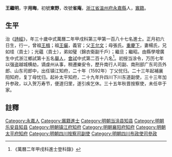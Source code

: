{{明清人物信息框
| 姓名 = 王繼明
| 原名 =
| 圖片名稱= 
| 圖片大小 =
| 圖片說明 = 
| 最高職務 =四川按察使
| 國家 = 大明 
| 爵位 =
| 籍貫 = [[浙江省|浙江省]][[溫州府|溫州府]][[永嘉縣|永嘉縣]]
| 族裔 = 
| 旗籍 = 
| 字號 = 字用晦，初號東野，改號省庵
| 諡號 =
| 出生日期 = 嘉靖乙巳正月初六日
| 出生地點 =
| 逝世日期 = 萬曆戊申四月初三日
| 逝世地點 =
| 墓葬 =
| 配偶 = 元配楊氏，继配劉氏、杜氏、陳氏
| 親屬 = 曾祖[[王楫|王楫]]，祖[[王儼|王儼]]，號一松；父[[王允文|王允文]]（1517年-1592年），號碧山，母張氏，赠淑人
| 出身 =
* 隆庆元年丁卯科舉人
* 萬曆二年甲戌科進士
| 經歷 =
| 著作 =  
*《省庵稿》
*《偶然稿》
*《知非稿》
}}
'''王繼明'''{{BD|1545年||1608年||}}，字'''用晦'''，初號'''東野'''，改號'''省庵'''，[[浙江省|浙江省]][[溫州府|溫州府]][[永嘉縣|永嘉縣]]人，[[竈籍|竈籍]]。

==生平==
治《[[詩經|詩經]]》，年三十歲中式萬曆二年甲戌科第三甲第一百八十七名進士。正月初六日生，行一，曾祖[[王楫|王楫]]；祖[[王儼|王儼]]，義官；父[[王允文|王允文]]；母張氏。[[重慶下|重慶下]]，妻楊氏，兄如珪（貢士）；光蘊（貢士），弟如璧（錦衣衛副千戶）；繼旦；繼昭。由縣學增廣生中式浙江鄉試第十五名[[舉人|舉人]]，[[會試|會試]]中式第二百十八名<ref>《萬曆二年甲戌科進士登科錄》</ref>。初授当涂令，万历七年以强盗越城横劫，谪虔州从事，稍遷樂安令，歷升南行人司副、南刑部广东司员外郎、山东司郎中，出任镇江知府，二十年（1592年）丁父忧归。二十三年起補襄阳知府，复丁母忧归。起补太平知府，二十九年升四川下川东道副使，三十三年加升参政，以入贺万寿节，便道归里，遂引疾乞休。三十五年秋晋按察使，未任卒于家。

==註釋==
{{reflist}}

{{明朝人物小作品}}
{{萬曆二年甲戌科殿试金榜}}
[[Category:永嘉人|Category:永嘉人]]
[[Category:竈籍進士|Category:竈籍進士]]
[[Category:明朝当涂县知县|Category:明朝当涂县知县]]
[[Category:明朝乐安县知县|Category:明朝乐安县知县]]
[[Category:明朝镇江府知府|Category:明朝镇江府知府]]
[[Category:明朝襄阳府知府|Category:明朝襄阳府知府]]
[[Category:明朝太平府知府|Category:明朝太平府知府]]
[[Category:明朝四川按察司副使|Category:明朝四川按察司副使]]
[[Category:明朝四川布政使司參政|Category:明朝四川布政使司參政]]